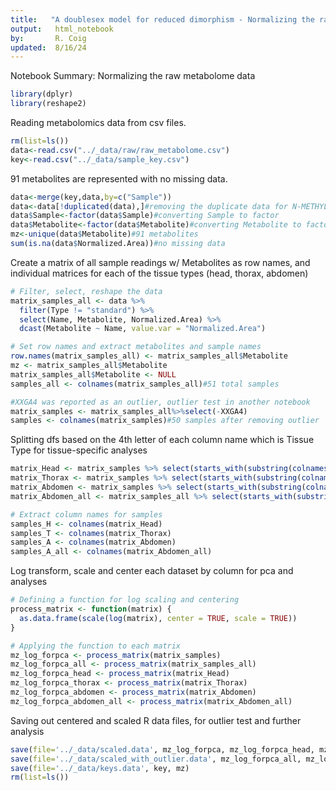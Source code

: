 ```yaml
---
title:   "A doublesex model for reduced dimorphism - Normalizing the raw metabolome data"
output:   html_notebook
by:       R. Coig
updated:  8/16/24
---
```

Notebook Summary: Normalizing the raw metabolome data
```r
library(dplyr)
library(reshape2)
```
Reading metabolomics data from csv files.
```r
rm(list=ls())
data<-read.csv("../_data/raw/raw_metabolome.csv")
key<-read.csv("../_data/sample_key.csv")
```
91 metabolites are represented with no missing data.
```r
data<-merge(key,data,by=c("Sample"))
data<-data[!duplicated(data),]#removing the duplicate data for N-METHYLGLUTAMATE
data$Sample<-factor(data$Sample)#converting Sample to factor
data$Metabolite<-factor(data$Metabolite)#converting Metabolite to factor
mz<-unique(data$Metabolite)#91 metabolites
sum(is.na(data$Normalized.Area))#no missing data
```
Create a matrix of all sample readings w/ Metabolites as row names, and individual matrices for each of the tissue types (head, thorax, abdomen)
```r
# Filter, select, reshape the data
matrix_samples_all <- data %>%
  filter(Type != "standard") %>%
  select(Name, Metabolite, Normalized.Area) %>%
  dcast(Metabolite ~ Name, value.var = "Normalized.Area")

# Set row names and extract metabolites and sample names
row.names(matrix_samples_all) <- matrix_samples_all$Metabolite
mz <- matrix_samples_all$Metabolite
matrix_samples_all$Metabolite <- NULL
samples_all <- colnames(matrix_samples_all)#51 total samples

#XXGA4 was reported as an outlier, outlier test in another notebook
matrix_samples <- matrix_samples_all%>%select(-XXGA4)
samples <- colnames(matrix_samples)#50 samples after removing outlier
```
Splitting dfs based on the 4th letter of each column name which is Tissue Type for tissue-specific analyses
```r
matrix_Head <- matrix_samples %>% select(starts_with(substring(colnames(matrix_samples), 1, 3) %>% paste0("H")))
matrix_Thorax <- matrix_samples %>% select(starts_with(substring(colnames(matrix_samples), 1, 3) %>% paste0("T")))
matrix_Abdomen <- matrix_samples %>% select(starts_with(substring(colnames(matrix_samples), 1, 3) %>% paste0("A")))
matrix_Abdomen_all <- matrix_samples_all %>% select(starts_with(substring(colnames(matrix_samples_all), 1, 3) %>% paste0("A")))

# Extract column names for samples
samples_H <- colnames(matrix_Head)
samples_T <- colnames(matrix_Thorax)
samples_A <- colnames(matrix_Abdomen)
samples_A_all <- colnames(matrix_Abdomen_all)
```
Log transform, scale and center each dataset by column for pca and analyses
```r
# Defining a function for log scaling and centering
process_matrix <- function(matrix) {
  as.data.frame(scale(log(matrix), center = TRUE, scale = TRUE))
}

# Applying the function to each matrix
mz_log_forpca <- process_matrix(matrix_samples)
mz_log_forpca_all <- process_matrix(matrix_samples_all)
mz_log_forpca_head <- process_matrix(matrix_Head)
mz_log_forpca_thorax <- process_matrix(matrix_Thorax)
mz_log_forpca_abdomen <- process_matrix(matrix_Abdomen)
mz_log_forpca_abdomen_all <- process_matrix(matrix_Abdomen_all)
```
Saving out centered and scaled R data files, for outlier test and further analysis
```r
save(file='../_data/scaled.data', mz_log_forpca, mz_log_forpca_head, mz_log_forpca_thorax, mz_log_forpca_abdomen, mz, samples)
save(file='../_data/scaled_with_outlier.data', mz_log_forpca_all, mz_log_forpca_head, mz_log_forpca_thorax, mz_log_forpca_abdomen_all, mz, samples)
save(file='../_data/keys.data', key, mz)
rm(list=ls())
```